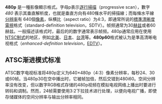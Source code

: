 {{noteTA
|G1=IT
}}
'''480p''' 是一種影像顯示格式。字母p表示[[逐行掃描|逐行掃描]]（progressive scan），數字 ''480'' 表示其垂直解析度，也就是垂直方向有480條水平的掃描線；而每條水平線[[分辨率|分辨率]]有<!--720, 704-->640個[[像素|像素]]，纵横比（aspect ratio）为4:3，即通常所说的[[標準清晰度電視|標準清晰度電視]]格式（standard-definition television，SDTV）。帧频通常为30[[赫兹|赫兹]]或者60赫兹。一般描述该格式时，最后的的数字通常表示帧频。480p通常应用在使用[[NTSC制式|NTSC制式]]的地区，例如[[北美|北美]]、[[日本|日本]]、[[台湾|台湾]]等。'''480p60'''格式被认为是準高清晰电视格式（''enhanced-definition television''，[[EDTV|EDTV]]）。

== ATSC渐进模式标准 ==
ATSC数字电视标准将480p定义为640×480p（4:3）像素分辨率，每秒24、30或60帧。当480p30在空中播出时，它被帧加倍，然后交错到480i60。空间分辨率没有改变，但以数字RGB格式存储的480p视频在模拟电视网络上播出时要进行转码和调制。然而，24帧需要使用3:2下拉技术进行处理，以便向电视广播，即使存储媒体的空间分辨率与输出分辨率相同。{{Video formats}}
{{TV resolution}}
{{stub|电视}}